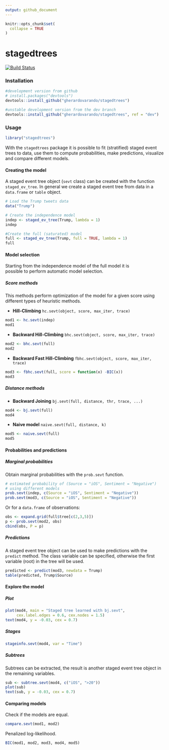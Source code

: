 ```yaml
---
output: github_document
---
```


<!-- README.md is generated from README.Rmd. Please edit that file -->

```r
knitr::opts_chunk$set(
  collapse = TRUE
)
```

# stagedtrees 

[![Build Status](https://travis-ci.com/gherardovarando/stagedtrees.svg?branch=master)](https://travis-ci.com/gherardovarando/stagedtrees)

### Installation 
  
```r
#development version from github
# install.packages("devtools")
devtools::install_github("gherardovarando/stagedtrees")

#unstable development version from the dev branch
devtools::install_github("gherardovarando/stagedtrees", ref = "dev")
```

### Usage

```r
library("stagedtrees")
```

With the `stagedtrees` package it is possible to fit (stratified) staged 
event trees to data, use them to compute probabilities, make predictions, 
visualize and compare different models. 

#### Creating the model

A staged event tree object (`sevt` class) can be created with the function
`staged_ev_tree`. In general we create a staged event tree from data 
in a `data.frame` or `table` object. 

```r
# Load the Trump tweets data
data("Trump")

# Create the independence model 
indep <- staged_ev_tree(Trump, lambda = 1)
indep

#Create the full (saturated) model
full <- staged_ev_tree(Trump, full = TRUE, lambda = 1) 
full
```

#### Model selection

Starting from the independence model of the full model it is  
possible to perform automatic model selection. 

##### Score methods

This methods perform optimization of the model for a given score 
using different types of heuristic methods. 

* **Hill-Climbing** `hc.sevt(object, score, max_iter, trace)`
```r
mod1 <- hc.sevt(indep)
mod1
```
* **Backward Hill-Climbing** `bhc.sevt(object, score, max_iter, trace)`
```r
mod2 <- bhc.sevt(full)
mod2
```
* **Backward Fast Hill-Climbing** 
`fbhc.sevt(object, score, max_iter, trace)`
```r
mod3 <- fbhc.sevt(full, score = function(x) -BIC(x))
mod3
```


##### Distance methods

* **Backward Joining** `bj.sevt(full, distance, thr, trace, ...)`
```r
mod4 <- bj.sevt(full)
mod4
```

* **Naive model** `naive.sevt(full, distance, k)`
```r
mod5 <- naive.sevt(full)
mod5
```
#### Probabilities and predictions

##### Marginal probabilities

Obtain marginal probabilities with the  `prob.sevt` function.
```r
# estimated probability of (Source = "iOS", Sentiment = "Negative")
# using different models
prob.sevt(indep, c(Source = "iOS", Sentiment = "Negative")) 
prob.sevt(mod3, c(Source = "iOS", Sentiment = "Negative"))
```

Or for a  `data.frame` of observations:
```r
obs <- expand.grid(full$tree[c(2,3,5)])
p <- prob.sevt(mod2, obs)
cbind(obs, P = p)
```

##### Predictions

A staged event tree object can be used to make predictions with the
`predict` method. The class variable can be specified, otherwise the 
first variable (root) in the tree will be used. 

```r
predicted <- predict(mod3, newdata = Trump)
table(predicted, Trump$Source)
```

#### Explore the model

##### Plot 

```r
plot(mod4, main = "Staged tree learned with bj.sevt", 
     cex.label.edges = 0.6, cex.nodes = 1.5)
text(mod4, y = -0.03, cex = 0.7)
```

##### Stages

```r
stageinfo.sevt(mod4, var = "Time")
```

##### Subtrees

Subtrees can be extracted, the result is another staged event tree object
in the remaining variables.

```r
sub <- subtree.sevt(mod4, c("iOS", ">20"))
plot(sub)
text(sub, y = -0.03, cex = 0.7)
```

#### Comparing models

Check if the models are equal.
```r
compare.sevt(mod1, mod2)
```

Penalized log-likelihood.
```r
BIC(mod1, mod2, mod3, mod4, mod5)
```